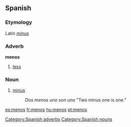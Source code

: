 ==Spanish==
===Etymology===
Latin ''[[minus]]''

===Adverb===
'''menos'''
# [[less]]
===Noun===
# [[minus]]
#: ''Dos menos uno son uno'' "Two minus one is one."
[[Category:Spanish adverbs]]
[[Category:Spanish nouns]]
[[es:menos]]
[[fr:menos]]
[[hu:menos]]
[[pt:menos]]